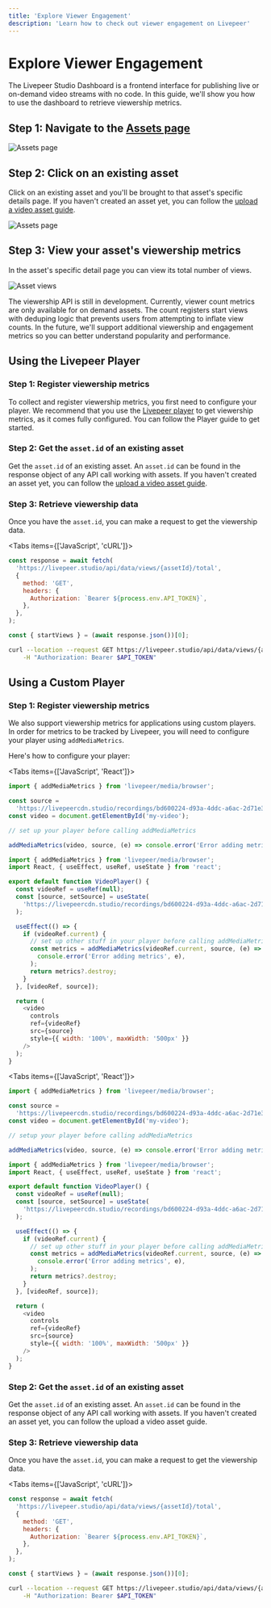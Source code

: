 ```yaml
---
title: 'Explore Viewer Engagement'
description: 'Learn how to check out viewer engagement on Livepeer'
---
```



# Explore Viewer Engagement

The Livepeer Studio Dashboard is a frontend interface for publishing live or
on-demand video streams with no code. In this guide, we'll show you how to use
the dashboard to retrieve viewership metrics.

## Step 1: Navigate to the [Assets page](https://livepeer.studio/dashboard/assets)

![Assets page](/images/engagement/Dashboard-1.png)

## Step 2: Click on an existing asset

Click on an existing asset and you'll be brought to that asset's specific
details page. If you haven't created an asset yet, you can follow the
[upload a video asset guide](/guides/developing/view-asset).

![Assets page](/images/engagement/Dashboard-4.png)

## Step 3: View your asset's viewership metrics

In the asset's specific detail page you can view its total number of views.

![Asset views](/images/engagement/Dashboard-10.png)

<Callout>
  The viewership API is still in development. Currently, viewer count metrics
  are only available for on demand assets. The count registers start views with
  deduping logic that prevents users from attempting to inflate view counts. In
  the future, we'll support additional viewership and engagement metrics so you
  can better understand popularity and performance.
</Callout>

## Using the Livepeer Player

### Step 1: Register viewership metrics

To collect and register viewership metrics, you first need to configure your player.
We recommend that you use the [Livepeer player](/reference/livepeer-js/Player)
to get viewership metrics, as it comes fully configured.
You can follow the Player guide to get started.

### Step 2: Get the `asset.id` of an existing asset

Get the `asset.id` of an existing asset. An `asset.id` can be found in the
response object of any API call working with assets. If you haven't created an
asset yet, you can follow the
[upload a video asset guide](/guides/developing/view-asset).

### Step 3: Retrieve viewership data

Once you have the `asset.id`, you can make a request to get the viewership data.

<Tabs items={['JavaScript', 'cURL']}>
  <Tab>

```js
const response = await fetch(
  'https://livepeer.studio/api/data/views/{assetId}/total',
  {
    method: 'GET',
    headers: {
      Authorization: `Bearer ${process.env.API_TOKEN}`,
    },
  },
);

const { startViews } = (await response.json())[0];
```

  </Tab>
  <Tab>

```bash
curl --location --request GET https://livepeer.studio/api/data/views/{assetId}/total \
    -H "Authorization: Bearer $API_TOKEN"
```

  </Tab>

</Tabs>

## Using a Custom Player

### Step 1: Register viewership metrics

We also support viewership metrics for applications using custom players.
In order for metrics to be tracked by Livepeer, you will need to configure
your player using `addMediaMetrics`.

Here's how to configure your player:

<Tabs items={['JavaScript', 'React']}>
  <Tab>

```js
import { addMediaMetrics } from 'livepeer/media/browser';

const source =
  'https://livepeercdn.studio/recordings/bd600224-d93a-4ddc-a6ac-2d71e3c36768/index.m3u8';
const video = document.getElementById('my-video');

// set up your player before calling addMediaMetrics

addMediaMetrics(video, source, (e) => console.error('Error adding metrics', e));
```

  </Tab>
  <Tab>

```js
import { addMediaMetrics } from 'livepeer/media/browser';
import React, { useEffect, useRef, useState } from 'react';

export default function VideoPlayer() {
  const videoRef = useRef(null);
  const [source, setSource] = useState(
    'https://livepeercdn.studio/recordings/bd600224-d93a-4ddc-a6ac-2d71e3c36768/index.m3u8',
  );

  useEffect(() => {
    if (videoRef.current) {
      // set up other stuff in your player before calling addMediaMetrics
      const metrics = addMediaMetrics(videoRef.current, source, (e) =>
        console.error('Error adding metrics', e),
      );
      return metrics?.destroy;
    }
  }, [videoRef, source]);

  return (
    <video
      controls
      ref={videoRef}
      src={source}
      style={{ width: '100%', maxWidth: '500px' }}
    />
  );
}
```

  </Tab>

</Tabs>

<Tabs items={['JavaScript', 'React']}>
  <Tab>

```js
import { addMediaMetrics } from 'livepeer/media/browser';

const source =
  'https://livepeercdn.studio/recordings/bd600224-d93a-4ddc-a6ac-2d71e3c36768/index.m3u8';
const video = document.getElementById('my-video');

// setup your player before calling addMediaMetrics

addMediaMetrics(video, source, (e) => console.error('Error adding metrics', e));
```

  </Tab>
  <Tab>

```js
import { addMediaMetrics } from 'livepeer/media/browser';
import React, { useEffect, useRef, useState } from 'react';

export default function VideoPlayer() {
  const videoRef = useRef(null);
  const [source, setSource] = useState(
    'https://livepeercdn.studio/recordings/bd600224-d93a-4ddc-a6ac-2d71e3c36768/index.m3u8',
  );

  useEffect(() => {
    if (videoRef.current) {
      // set up other stuff in your player before calling addMediaMetrics
      const metrics = addMediaMetrics(videoRef.current, source, (e) =>
        console.error('Error adding metrics', e),
      );
      return metrics?.destroy;
    }
  }, [videoRef, source]);

  return (
    <video
      controls
      ref={videoRef}
      src={source}
      style={{ width: '100%', maxWidth: '500px' }}
    />
  );
}
```

  </Tab>
</Tabs>

### Step 2: Get the `asset.id` of an existing asset

Get the `asset.id` of an existing asset. An `asset.id` can be found in the
response object of any API call working with assets. If you haven't created an
asset yet, you can follow the upload a video asset guide.

### Step 3: Retrieve viewership data

Once you have the `asset.id`, you can make a request to get the viewership data.

<Tabs items={['JavaScript', 'cURL']}>
  <Tab>

```js
const response = await fetch(
  'https://livepeer.studio/api/data/views/{assetId}/total',
  {
    method: 'GET',
    headers: {
      Authorization: `Bearer ${process.env.API_TOKEN}`,
    },
  },
);

const { startViews } = (await response.json())[0];
```

  </Tab>
  <Tab>

```bash
curl --location --request GET https://livepeer.studio/api/data/views/{assetId}/total \
    -H "Authorization: Bearer $API_TOKEN"
```

  </Tab>
</Tabs>
